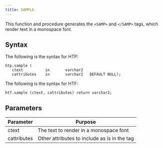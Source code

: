 ```yaml
---
title: SAMPLE
---
```


This function and procedure generates the `<SAMP>` and `</SAMP>` tags, which render text in a monospace font.

## Syntax

The following is the syntax for HTP:

```
htp.sample (
   ctext          in       varchar2
   cattributes    in       varchar2   DEFAULT NULL);
```

The following is the syntax for HTF:

```
htf.sample (ctext, cattributes) return varchar2;
```

## Parameters

| Parameter | Purpose  |
| --------- | -------- |
| ctext | The text to render in a monospace font |
| cattributes | Other attributes to include as is in the tag |
